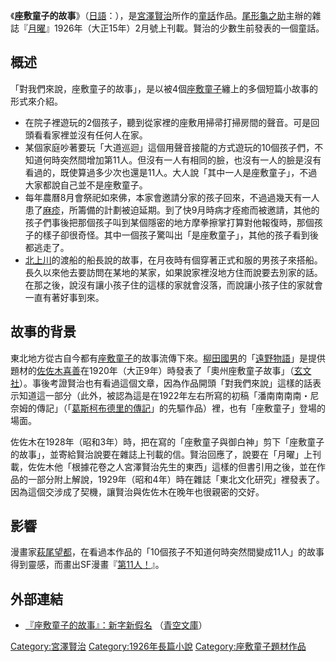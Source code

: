 {{Unreferenced|time=2021-12-19T08:35:06+00:00}}
{{Japanese|japanese=ざしき童子のはなし|kana=ざしきぼっこのはなし|romaji=Zashikibokko no Hanashi}}
《'''座敷童子的故事'''》（[[日語|日語]]：{{lang|ja|ざしき童子のはなし}}），是[[宮澤賢治|宮澤賢治]]所作的[[童話|童話]]作品。[[尾形龜之助|尾形龜之助]]主辦的雜誌『[[月曜_(文藝雜誌)|月曜]]』1926年（大正15年）2月號上刊載。賢治的少數生前發表的一個童話。

== 概述 ==
「對我們來說，座敷童子的故事」，是以被4個[[座敷童子|座敷童子]]纏上的多個短篇小故事的形式來介紹。
*在院子裡遊玩的2個孩子，聽到從家裡的座敷用掃帚打掃房間的聲音。可是回頭看看家裡並沒有任何人在家。
*某個家庭吵著要玩「大道巡迴」這個用聲音接龍的方式遊玩的10個孩子們，不知道何時突然間增加第11人。但沒有一人有相同的臉，也沒有一人的臉是沒有看過的，既使算過多少次也還是11人。大人說「其中一人是座敷童子」，不過大家都說自己並不是座敷童子。
*每年農曆8月會祭祀如來佛，本家會邀請分家的孩子回來，不過過幾天有一人患了[[麻疹|麻疹]]，所籌備的計劃被迫延期。到了快9月時病才痊癒而被邀請，其他的孩子們事後把那個孩子叫到某個隱密的地方摩拳擦掌打算對他報復時，那個孩子的樣子卻很奇怪。其中一個孩子驚叫出「是座敷童子」，其他的孩子看到後都逃走了。
*[[北上川|北上川]]的渡船的船長說的故事，在月夜時有個穿著正式和服的男孩子來搭船。長久以來他去要訪問在某地的某家，如果說家裡沒地方住而說要去別家的話。在那之後，說沒有讓小孩子住的這樣的家就會沒落，而說讓小孩子住的家就會一直有著好事到來。

== 故事的背景 ==
東北地方從古自今都有[[座敷童子|座敷童子]]的故事流傳下來。[[柳田國男|柳田國男]]的「[[遠野物語|遠野物語]]」是提供題材的[[佐佐木喜善|佐佐木喜善]]在1920年（大正9年）時發表了「奧州座敷童子故事」（[[玄文社|玄文社]]）。事後考證賢治也有看過這個文章，因為作品開頭「對我們來說」這樣的話表示知道這一部分（此外，被認為這是在1922年左右所寫的初稿「潘南南南南・尼奈姆的傳記」（「[[葛斯柯布德里的傳記|葛斯柯布德里的傳記]]」的先驅作品）裡，也有「座敷童子」登場的場面。

佐佐木在1928年（昭和3年）時，把在寫的「座敷童子與御白神」剪下「座敷童子的故事」，並寄給賢治說要在雜誌上刊載的信。賢治回應了，說要在「月曜」上刊載，佐佐木他「根據花卷之人宮澤賢治先生的東西」這樣的但書引用之後，並在作品的一部分附上解說，1929年（昭和4年）時在雜誌「東北文化研究」裡發表了。因為這個交涉成了契機，讓賢治與佐佐木在晚年也很親密的交好。

== 影響 ==
漫畫家[[萩尾望都|萩尾望都]]，在看過本作品的「10個孩子不知道何時突然間變成11人」的故事得到靈感，而畫出SF漫畫『[[第11人！|第11人！]]』。

==外部連結==
*{{ja}}[http://www.aozora.gr.jp/cards/000081/card2656.html 『座敷童子的故事』：新字新假名] {{Wayback|url=http://www.aozora.gr.jp/cards/000081/card2656.html |date=20210925044847 }}（[[青空文庫|青空文庫]]）

{{DEFAULTSORT:座敷童子的故事}}
[[Category:宮澤賢治|Category:宮澤賢治]]
[[Category:1926年長篇小說|Category:1926年長篇小說]]
[[Category:座敷童子題材作品|Category:座敷童子題材作品]]